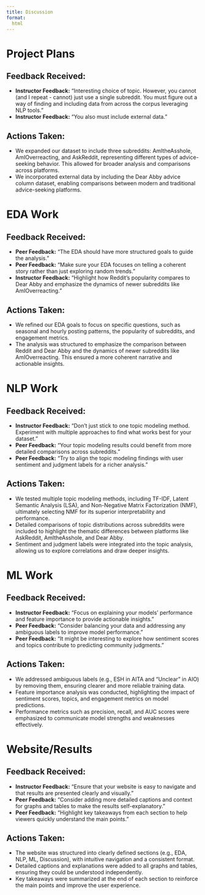 ```yaml
---
title: Discussion
format:
  html
---
```


# Project Plans

## Feedback Received:

* **Instructor Feedback:** “Interesting choice of topic. However, you cannot (and I repeat - cannot) just use a single subreddit. You must figure out a way of finding and including data from across the corpus leveraging NLP tools.”
* **Instructor Feedback:** “You also must include external data.”

## Actions Taken:

* We expanded our dataset to include three subreddits: AmItheAsshole, AmIOverreacting, and AskReddit, representing different types of advice-seeking behavior. This allowed for broader analysis and comparisons across platforms.
* We incorporated external data by including the Dear Abby advice column dataset, enabling comparisons between modern and traditional advice-seeking platforms.

# EDA Work

## Feedback Received:

* **Peer Feedback:** “The EDA should have more structured goals to guide the analysis.”
* **Peer Feedback:** “Make sure your EDA focuses on telling a coherent story rather than just exploring random trends.”
* **Instructor Feedback:** “Highlight how Reddit’s popularity compares to Dear Abby and emphasize the dynamics of newer subreddits like AmIOverreacting.”

## Actions Taken:

* We refined our EDA goals to focus on specific questions, such as seasonal and hourly posting patterns, the popularity of subreddits, and engagement metrics.
* The analysis was structured to emphasize the comparison between Reddit and Dear Abby and the dynamics of newer subreddits like AmIOverreacting. This ensured a more coherent narrative and actionable insights.

# NLP Work

## Feedback Received:

* **Instructor Feedback:** “Don’t just stick to one topic modeling method. Experiment with multiple approaches to find what works best for your dataset.”
* **Peer Feedback:** “Your topic modeling results could benefit from more detailed comparisons across subreddits.”
* **Peer Feedback:** “Try to align the topic modeling findings with user sentiment and judgment labels for a richer analysis.”

## Actions Taken:

* We tested multiple topic modeling methods, including TF-IDF, Latent Semantic Analysis (LSA), and Non-Negative Matrix Factorization (NMF), ultimately selecting NMF for its superior interpretability and performance.
* Detailed comparisons of topic distributions across subreddits were included to highlight the thematic differences between platforms like AskReddit, AmItheAsshole, and Dear Abby.
* Sentiment and judgment labels were integrated into the topic analysis, allowing us to explore correlations and draw deeper insights.

# ML Work

## Feedback Received:

* **Instructor Feedback:** “Focus on explaining your models’ performance and feature importance to provide actionable insights.”
* **Peer Feedback:** “Consider balancing your data and addressing any ambiguous labels to improve model performance.”
* **Peer Feedback:** “It might be interesting to explore how sentiment scores and topics contribute to predicting community judgments.”

## Actions Taken:

* We addressed ambiguous labels (e.g., ESH in AITA and “Unclear” in AIO) by removing them, ensuring clearer and more reliable training data.
* Feature importance analysis was conducted, highlighting the impact of sentiment scores, topics, and engagement metrics on model predictions.
* Performance metrics such as precision, recall, and AUC scores were emphasized to communicate model strengths and weaknesses effectively.

# Website/Results

## Feedback Received:

* **Instructor Feedback:** “Ensure that your website is easy to navigate and that results are presented clearly and visually.”
* **Peer Feedback:** “Consider adding more detailed captions and context for graphs and tables to make the results self-explanatory.”
* **Peer Feedback:** “Highlight key takeaways from each section to help viewers quickly understand the main points.”

## Actions Taken:

* The website was structured into clearly defined sections (e.g., EDA, NLP, ML, Discussion), with intuitive navigation and a consistent format.
* Detailed captions and explanations were added to all graphs and tables, ensuring they could be understood independently.
* Key takeaways were summarized at the end of each section to reinforce the main points and improve the user experience.